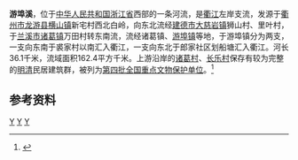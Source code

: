 '''游埠溪'''，位于[[中华人民共和国|中华人民共和国]][[浙江省|浙江省]]西部的一条河流，是[[衢江|衢江]]左岸支流，发源于[[衢州市|衢州市]][[龙游县|龙游县]][[横山镇_(龙游县)|横山镇]]新宅村西北白岭，向东北流经[[建德市|建德市]][[大慈岩镇|大慈岩镇]]狮山村、里叶村，于[[兰溪市|兰溪市]][[诸葛镇_(兰溪市)|诸葛镇]]万田村转东南流，流经诸葛镇、[[游埠镇|游埠镇]]等地，于游埠镇分为两支，一支向东南于裘家村以南汇入衢江，一支向东北于郎家社区划船塘汇入衢江。河长36.1千米，流域面积162.4平方千米。上游沿岸的[[诸葛村|诸葛村]]、[[长乐村|长乐村]]保存有较为完整的[[明朝|明]][[清朝|清]]民居建筑群，被列为[[第四批全国重点文物保护单位|第四批全国重点文物保护单位]]。<ref name="中国河湖大典">{{cite book zh |author=《[[中国河湖大典|中国河湖大典]]》编纂委员会 |title=《中国河湖大典·东南诸河、台湾卷》 |format=M |edition=1 |location=北京 |publisher=中国水利水电出版社 |date=2014年12月 |pages=12页 |id= ISBN 978-7-5170-2765-2}}</ref>
==参考资料==
{{reflist}}
{{钱塘江水系}}

[[Category:衢州河流|Y]]
[[Category:杭州河流|Y]]
[[Category:金华河流|Y]]